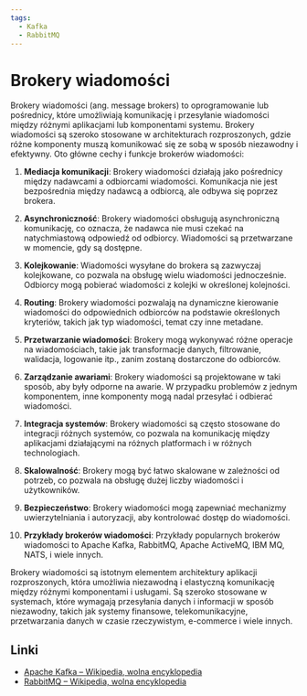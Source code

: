 ```yaml
---
tags:
  - Kafka
  - RabbitMQ
---
```


# Brokery wiadomości

Brokery wiadomości (ang. message brokers) to oprogramowanie lub pośrednicy, które umożliwiają komunikację i przesyłanie wiadomości między różnymi aplikacjami lub komponentami systemu. Brokery wiadomości są szeroko stosowane w architekturach rozproszonych, gdzie różne komponenty muszą komunikować się ze sobą w sposób niezawodny i efektywny. Oto główne cechy i funkcje brokerów wiadomości:

1. **Mediacja komunikacji**: Brokery wiadomości działają jako pośrednicy między nadawcami a odbiorcami wiadomości. Komunikacja nie jest bezpośrednia między nadawcą a odbiorcą, ale odbywa się poprzez brokera.

2. **Asynchroniczność**: Brokery wiadomości obsługują asynchroniczną komunikację, co oznacza, że nadawca nie musi czekać na natychmiastową odpowiedź od odbiorcy. Wiadomości są przetwarzane w momencie, gdy są dostępne.

3. **Kolejkowanie**: Wiadomości wysyłane do brokera są zazwyczaj kolejkowane, co pozwala na obsługę wielu wiadomości jednocześnie. Odbiorcy mogą pobierać wiadomości z kolejki w określonej kolejności.

4. **Routing**: Brokery wiadomości pozwalają na dynamiczne kierowanie wiadomości do odpowiednich odbiorców na podstawie określonych kryteriów, takich jak typ wiadomości, temat czy inne metadane.

5. **Przetwarzanie wiadomości**: Brokery mogą wykonywać różne operacje na wiadomościach, takie jak transformacje danych, filtrowanie, walidacja, logowanie itp., zanim zostaną dostarczone do odbiorców.

6. **Zarządzanie awariami**: Brokery wiadomości są projektowane w taki sposób, aby były odporne na awarie. W przypadku problemów z jednym komponentem, inne komponenty mogą nadal przesyłać i odbierać wiadomości.

7. **Integracja systemów**: Brokery wiadomości są często stosowane do integracji różnych systemów, co pozwala na komunikację między aplikacjami działającymi na różnych platformach i w różnych technologiach.

8. **Skalowalność**: Brokery mogą być łatwo skalowane w zależności od potrzeb, co pozwala na obsługę dużej liczby wiadomości i użytkowników.

9. **Bezpieczeństwo**: Brokery wiadomości mogą zapewniać mechanizmy uwierzytelniania i autoryzacji, aby kontrolować dostęp do wiadomości.

10. **Przykłady brokerów wiadomości**: Przykłady popularnych brokerów wiadomości to Apache Kafka, RabbitMQ, Apache ActiveMQ, IBM MQ, NATS, i wiele innych.

Brokery wiadomości są istotnym elementem architektury aplikacji rozproszonych, która umożliwia niezawodną i elastyczną komunikację między różnymi komponentami i usługami. Są szeroko stosowane w systemach, które wymagają przesyłania danych i informacji w sposób niezawodny, takich jak systemy finansowe, telekomunikacyjne, przetwarzania danych w czasie rzeczywistym, e-commerce i wiele innych.

## Linki

- [Apache Kafka – Wikipedia, wolna encyklopedia](https://pl.wikipedia.org/wiki/Apache_Kafka)
- [RabbitMQ – Wikipedia, wolna encyklopedia](https://pl.wikipedia.org/wiki/RabbitMQ)

